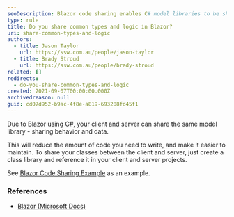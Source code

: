 ```yaml
---
seoDescription: Blazor code sharing enables C# model libraries to be shared between client and server, reducing development effort and maintenance needs.
type: rule
title: Do you share common types and logic in Blazor?
uri: share-common-types-and-logic
authors:
  - title: Jason Taylor
    url: https://ssw.com.au/people/jason-taylor
  - title: Brady Stroud
    url: https://ssw.com.au/people/brady-stroud
related: []
redirects:
  - do-you-share-common-types-and-logic
created: 2021-09-07T00:00:00.000Z
archivedreason: null
guid: cd07d952-b9ac-4f8e-a819-693288fd45f1
---
```


Due to Blazor using C#, your client and server can share the same model library - sharing behavior and data.

This will reduce the amount of code you need to write, and make it easier to maintain.
To share your classes between the client and server, just create a class library and reference it in your client and server projects.

See [Blazor Code Sharing Example](https://github.com/bradystroud/BlazorCodeSharingExample) as an example.

### References

- [Blazor (Microsoft Docs)](https://docs.microsoft.com/en-us/aspnet/core/blazor)